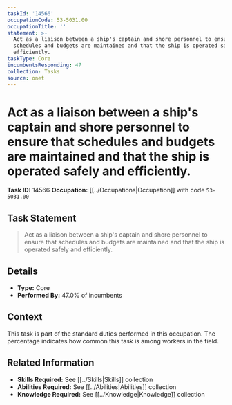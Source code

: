 ```yaml
---
taskId: '14566'
occupationCode: 53-5031.00
occupationTitle: ''
statement: >-
  Act as a liaison between a ship's captain and shore personnel to ensure that
  schedules and budgets are maintained and that the ship is operated safely and
  efficiently.
taskType: Core
incumbentsResponding: 47
collection: Tasks
source: onet
---
```

# Act as a liaison between a ship's captain and shore personnel to ensure that schedules and budgets are maintained and that the ship is operated safely and efficiently.

**Task ID:** 14566
**Occupation:** [[../Occupations|Occupation]] with code `53-5031.00`

## Task Statement

> Act as a liaison between a ship's captain and shore personnel to ensure that schedules and budgets are maintained and that the ship is operated safely and efficiently.

## Details

- **Type:** Core
- **Performed By:** 47.0% of incumbents

## Context

This task is part of the standard duties performed in this occupation. The percentage indicates how common this task is among workers in the field.

## Related Information

- **Skills Required:** See [[../Skills|Skills]] collection
- **Abilities Required:** See [[../Abilities|Abilities]] collection
- **Knowledge Required:** See [[../Knowledge|Knowledge]] collection
